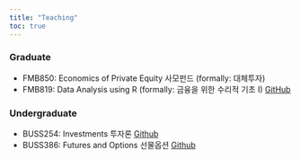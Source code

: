 ```yaml
---
title: "Teaching"
toc: true
---
```


### Graduate
- FMB850: Economics of Private Equity 사모펀드 (formally: 대체투자)
- FMB819: Data Analysis using R (formally: 금융을 위한 수리적 기초 I) [GitHub](https://github.com/chung-jiwoong/FMB819-Slides)

### Undergraduate
- BUSS254: Investments 투자론 [Github](https://github.com/chung-jiwoong/BUSS254-Slides)
- BUSS386: Futures and Options 선물옵션 [Github](https://github.com/chung-jiwoong/BUSS386-Slides)
